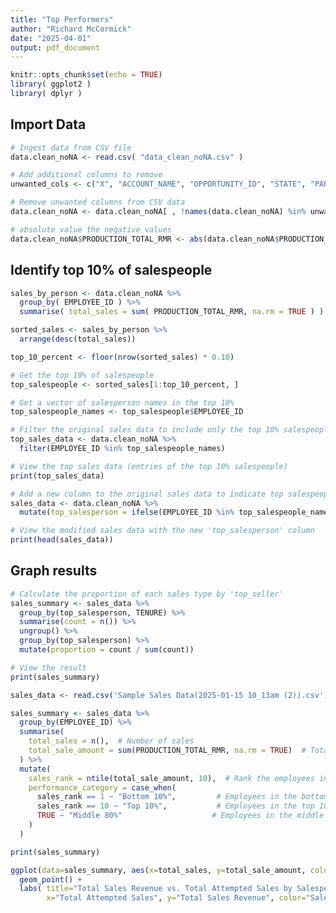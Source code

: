 ```yaml
---
title: "Top Performers"
author: "Richard McCormick"
date: "2025-04-01"
output: pdf_document
---
```


```r
knitr::opts_chunk$set(echo = TRUE)
library( ggplot2 )
library( dplyr )
```

## Import Data

```r

# Ingest data from CSV file
data.clean_noNA <- read.csv( "data_clean_noNA.csv" )

# Add additional columns to remove
unwanted_cols <- c("X", "ACCOUNT_NAME", "OPPORTUNITY_ID", "STATE", "PARENT_OFFICE_ID", "TEAM_LEADER_ID", "PRODUCTION_SERVICE_NUMBER", "PRODUCTION_INSTALL_FEES_COLLECTED", "CLOSED_SALE", "PRODUCTION_EFP" )  

# Remove unwanted columns from CSV data
data.clean_noNA <- data.clean_noNA[ , !names(data.clean_noNA) %in% unwanted_cols]

# absolute value the negative values 
data.clean_noNA$PRODUCTION_TOTAL_RMR <- abs(data.clean_noNA$PRODUCTION_TOTAL_RMR)

```


## Identify top 10% of salespeople

```r

sales_by_person <- data.clean_noNA %>%
  group_by( EMPLOYEE_ID ) %>%
  summarise( total_sales = sum( PRODUCTION_TOTAL_RMR, na.rm = TRUE ) )

sorted_sales <- sales_by_person %>%
  arrange(desc(total_sales))

top_10_percent <- floor(nrow(sorted_sales) * 0.10)

# Get the top 10% of salespeople
top_salespeople <- sorted_sales[1:top_10_percent, ]

# Get a vector of salesperson names in the top 10%
top_salespeople_names <- top_salespeople$EMPLOYEE_ID

# Filter the original sales data to include only the top 10% salespeople
top_sales_data <- data.clean_noNA %>%
  filter(EMPLOYEE_ID %in% top_salespeople_names)

# View the top sales data (entries of the top 10% salespeople)
print(top_sales_data)

# Add a new column to the original sales data to indicate top salespeople
sales_data <- data.clean_noNA %>%
  mutate(top_salesperson = ifelse(EMPLOYEE_ID %in% top_salespeople_names, TRUE, FALSE))

# View the modified sales data with the new 'top_salesperson' column
print(head(sales_data))
```

## Graph results

```r

# Calculate the proportion of each sales type by 'top_seller'
sales_summary <- sales_data %>%
  group_by(top_salesperson, TENURE) %>%
  summarise(count = n()) %>%
  ungroup() %>%
  group_by(top_salesperson) %>%
  mutate(proportion = count / sum(count))

# View the result
print(sales_summary)


```


```r

sales_data <- read.csv('Sample Sales Data(2025-01-15 10_13am (2)).csv')

sales_summary <- sales_data %>%
  group_by(EMPLOYEE_ID) %>%
  summarise(
    total_sales = n(),  # Number of sales
    total_sale_amount = sum(PRODUCTION_TOTAL_RMR, na.rm = TRUE)  # Total sale amount
  ) %>%
  mutate(
    sales_rank = ntile(total_sale_amount, 10),  # Rank the employees into 10 quantiles
    performance_category = case_when(
      sales_rank == 1 ~ "Bottom 10%",         # Employees in the bottom 10%
      sales_rank == 10 ~ "Top 10%",           # Employees in the top 10%
      TRUE ~ "Middle 80%"                    # Employees in the middle 80%
    )
  )

print(sales_summary)

ggplot(data=sales_summary, aes(x=total_sales, y=total_sale_amount, color=performance_category)) +
  geom_point() +
  labs( title="Total Sales Revenue vs. Total Attempted Sales by Salesperson",
        x="Total Attempted Sales", y="Total Sales Revenue", color="Sales Performance")
```
